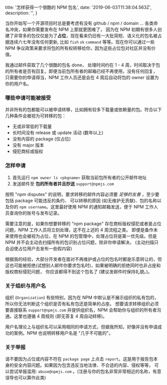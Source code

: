 
  title: '怎样获得一个很酷的 NPM 包名',
  date: '2019-06-03T11:38:04.563Z',
  description: '',
}

当你开始写一个开源项目时总是要考虑有没有 github / npm / domain ... 各类命名冲突，如果你需要发布在 NPM 上那就更困难了，
因为在 NPM 初期有很多人创建了非常多的包仅仅是为了**占位**，现在看来仍旧有一大批简短、语义化的包名被占据连续六七年没有任何更新,
比如 `fish` `ok` `command` 等等。现在你可以通过一些 NPM 争议政策来要求将包的所有权转移给你，因为这些占位包对社区并没有价值。

我通过邮件获取了几个很酷的包名 <Link href="https://www.npmjs.com/package/done" rel="nofollow" >done</Link>，
处理时间约在 1 - 4 周，时间取决于包的所有者是否有回复。即便当前包所有者的邮箱已经不再使用，没有任何回复，
只需要你的申请得当，NPM 工作人员还是会在 4 周后自动将包的 owner 设置为你的用户名。

<Spacer y={2} />

### 哪些申请可能被接受

并非所有的包都能可以被申请转移，比如拥有较多下载量或依赖量的包。符合以下几种条件会被视为可转移的包：

- 无或非常低的下载量
- 长时间没有 release 或 update 活动 (数年以上)
- 没有内容的 package (仅占位)
- 没有 major 版本
- 侵犯商标或版权

<Spacer y={2} />

### 怎样申请

1. 首先运行 `npm owner ls <pkgname>` 获取当前包所有者的公开邮件地址
2. 发送邮件至 **包的所有者并且抄送** `support@npmjs.com`

按照 "npm disputes" 的说明，要求转移的邮件内容必须要 _足够的友善_ ，至少要包括 package 可能违反的条约、
可以转移的原因 (如无维护无贡献)、包的名称以及你的 `npm username`。这里最好使用 NPM 的通知邮箱发送，便于 NPM 工作人员查询你的账号与发布记录。

需要注意的是，如果你想要转移的 "npm package" 存在商标版权侵犯或者是占位问题，NPM 工作人员将立刻处理，这不在上述的 4 周流程之类。
即便是备作未来使用也会被视为占位，在 NPM 的包管理中，处理占位将是第一优先级。但是 NPM 并不会主动去扫描所有的包识别占位问题，除非你申请解决。
(主动扫描只会迫使占位用户去发布一些假内容)

根据我的经验，大部分开发者在面对不再维护或占位的包名时都是乐意转让的，但这也可能被拒绝(试想别人邮件你要求包名时)，如果被明确的拒绝同时也非占座和版权商标侵犯问题，
你应该都得不到这个包名了 (建议发邮件时保持礼貌。)。

<Spacer y={2} />

### 关于组织与用户名

组织 (`Organization`) 有些特别，因为在 NPM 中默认是不展示组织的私有包的，所以你无法判断这个组织是否有私有包还是简单的占座。
想要请求转移组织必须要直接联系 `support@npmjs.com` 并提供组织名，NPM 会帮助你与组织的所有者沟通。这里也遵循 4 周规则 (即无答复 4 周自动转移)。

用户名理论上与组织名可以采用相同的申请方式，但据我所知，好像并没有申请成功的案例。NPM 也说明转移用户名是 "几乎不可能的"。

<Spacer y={2} />

### 关于举报

请不要因为占位或内容不符在 `package page` 上点击 `report`。这是用于报告包本身的安全内容问题。如果因为包含违反当地法律、不合适的内容、侵权等等，
可以尝试举报滥用: `abuse@npmjs.com` 。(注册与你的包名非常非常相近的名称，有意误导也可以算作此类)

